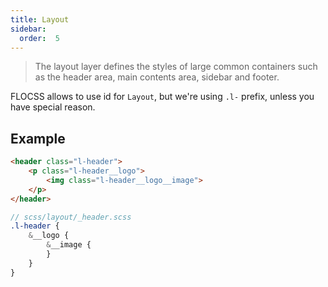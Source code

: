```yaml
---
title: Layout
sidebar:
  order:  5
---
```


> The layout layer defines the styles of large common containers such as the header area, main contents area, sidebar and footer.

FLOCSS allows to use id for `Layout`, but we're using `.l-` prefix, unless you have special reason.

## Example

```html
<header class="l-header">
    <p class="l-header__logo">
        <img class="l-header__logo__image">
    </p>
</header>
```

```scss
// scss/layout/_header.scss
.l-header {
    &__logo {
        &__image {
        }
    }
}
```
